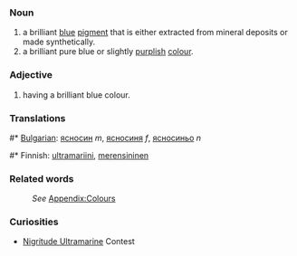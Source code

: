 ===Noun===
#a brilliant [[blue]] [[pigment]] that is either extracted from mineral deposits or made synthetically.
#a brilliant pure blue or slightly [[purple|purplish]] [[color|colour]].
===Adjective===
#having a brilliant blue colour.

===Translations===
#* [[Bulgarian]]: [[ясносин]] ''m'', [[ясносиня]] ''f'', [[ясносиньо]] ''n''
#* Finnish: [[ultramariini]], [[merensininen]]

===Related words===
:''See'' [[Wiktionary_Appendix:Colours|Appendix:Colours]]

===Curiosities===
*[http://nigritude-ultramarine-blog.blogspot.com/ Nigritude Ultramarine] Contest